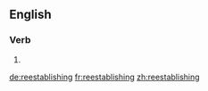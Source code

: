 ==English==

===Verb===
{{head|en|present participle}}

# {{present participle of|reestablish|lang=en|nocat=1}}

[[de:reestablishing]]
[[fr:reestablishing]]
[[zh:reestablishing]]